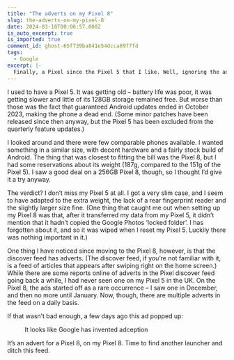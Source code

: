 ```yaml
---
title: "The adverts on my Pixel 8"
slug: the-adverts-on-my-pixel-8
date: 2024-03-18T00:00:57.000Z
is_auto_excerpt: true
is_imported: true
comment_id: ghost-65f739ba841e54dcca8977fd
tags:
  - Google
excerpt: |-
  Finally, a Pixel since the Pixel 5 that I like. Well, ignoring the adverts that have turned up.
---
```




I used to have a Pixel 5. It was getting old – battery life was poor, it was
getting slower and little of its 128GB storage remained free. But worse than
those was the fact that guaranteed Android updates ended in October 2023, making
the phone a dead end. (Some minor patches have been released since then anyway,
but the Pixel 5 has been excluded from the quarterly feature updates.)

I looked around and there were few comparable phones available. I wanted
something in a similar size, with decent hardware and a fairly stock build of
Android. The thing that was closest to fitting the bill was the Pixel 8, but I
had some reservations about its weight (187g, compared to the 151g of the Pixel
5). I saw a good deal on a 256GB Pixel 8, though, so I thought I’d give it a try
anyway.

The verdict? I don’t miss my Pixel 5 at all. I got a very slim case, and I seem
to have adapted to the extra weight, the lack of a rear fingerprint reader and
the slightly larger size fine. (One thing that caught me out when setting up my
Pixel 8 was that, after it transferred my data from my Pixel 5, it didn’t
mention that it hadn’t copied the Google Photos ‘locked folder’. I has forgotten
about it, and so it was wiped when I reset my Pixel 5. Luckily there was nothing
important in it.)

One thing I have noticed since moving to the Pixel 8, however, is that the
discover feed has adverts. (The discover feed, if you’re not familiar with it,
is a feed of articles that appears after swiping right on the home screen.)
While there are some reports online of adverts in the Pixel discover feed going
back a while, I had never seen one on my Pixel 5 in the UK. On the Pixel 8, the
ads started off as a rare occurrence – I saw one in December, and then no more
until January. Now, though, there are multiple adverts in the feed on a daily
basis.

If that wasn’t bad enough, a few days ago this ad popped up:

<figure>
  <PostImage
    src={Screenshot_20240313_105139_png}
    alt="A screenshot of the Google Pixel discover feed showing an advert for a deal on a Pixel 8 and Pixel Buds Pro bundle."
  />
  <figcaption>
    <span>It looks like Google has invented adception</span>
  </figcaption>
</figure>

It’s an advert for a Pixel 8, on my Pixel 8. Time to find another launcher and
ditch this feed.
